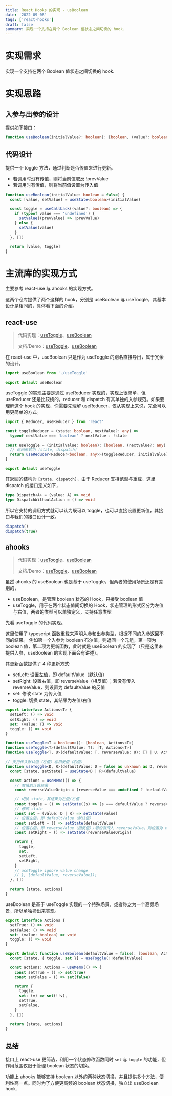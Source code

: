 ```yaml
---
title: React Hooks 的实现 - usBoolean
date: '2022-09-08'
tags: ['react-hooks']
draft: false
summary: 实现一个支持在两个 Boolean 值状态之间切换的 hook.
---
```


# 实现需求

实现一个支持在两个 Boolean 值状态之间切换的 hook.

# 实现思路

## 入参与出参的设计

提供如下接口：

```typescript
function useBoolean(initialValue?: boolean): [boolean, (value?: boolean) => void]
```

## 代码设计

提供一个 toggle 方法，通过判断是否传值来进行更新。

- 若调用时没有传值，则将当前值取反 !prevValue
- 若调用时有传值，则将当前值设置为传入值

```typescript
function useBoolean(initialValue: boolean = false) {
  const [value, setValue] = useState<boolean>(initialValue)

  const toggle = useCallback((value?: boolean) => {
    if (typeof value === 'undefined') {
      setValue((prevValue) => !prevValue)
    } else {
      setValue(value)
    }
  }, [])

  return [value, toggle]
}
```

# 主流库的实现方式

主要参考 react-use 与 ahooks 的实现方式。

这两个仓库提供了两个这样的 hook，分别是 useBoolean 与 useToogle，其基本设计是相同的，具体看下面的介绍。

## react-use

> 代码实现：[useToggle][1-1]、[useBoolean][1-2]
>
> 文档/Demo：[useToggle][1-3]、[useBoolean][1-4]

[1-1]: https://github.com/streamich/react-use/blob/master/src/useToggle.ts
[1-2]: https://github.com/streamich/react-use/blob/master/src/useBoolean.ts
[1-3]: https://streamich.github.io/react-use/?path=/story/state-usetoggle--docs
[1-4]: https://streamich.github.io/react-use/?path=/story/state-useboolean--docs

在 react-use 中，useBoolean 只是作为 useToggle 的别名直接导出，属于冗余的设计。

```typescript
import useBoolean from './useToggle'

export default useBoolean
```

useToggle 的实现主要是通过 useReducer 实现的，实现上很简单，但 useReducer 还是比较绕的，reducer 和 dispatch 有其单独的入参规范。如果要理解这个 hook 的实现，你需要先理解 useReducer，仅从实现上来说，完全可以用更简单的方式。

```typescript
import { Reducer, useReducer } from 'react'

const toggleReducer = (state: boolean, nextValue?: any) =>
  typeof nextValue === 'boolean' ? nextValue : !state

const useToggle = (initialValue: boolean): [boolean, (nextValue?: any) => void] => {
  // 返回形式为 [state, dispatch]
  return useReducer<Reducer<boolean, any>>(toggleReducer, initialValue)
}

export default useToggle
```

其返回的结构为 `[state, dispatch]`，由于 Reducer 支持范型与重载，这里 dispatch 的接口定义如下，

```typescript
type Dispatch<A> = (value: A) => void
type DispatchWithoutAction = () => void
```

所以它支持的调用方式就可以认为既可以 toggle，也可以直接设置更新值，其接口与我们的接口设计一致。

```typescript
dispatch()
dispatch(true)
```

## ahooks

> 代码实现：[useToogle][2-1]、[useBoolean][2-2]
>
> 文档/Demo：[useToggle][2-3]、[useBoolean][2-4]

[2-1]: https://github.com/alibaba/hooks/blob/master/packages/hooks/src/useToggle/index.ts
[2-2]: https://github.com/alibaba/hooks/blob/master/packages/hooks/src/useBoolean/index.ts
[2-3]: https://ahooks.js.org/zh-CN/hooks/use-toggle/
[2-4]: https://ahooks.js.org/zh-CN/hooks/use-boolean

虽然 ahooks 的 useBoolean 也是基于 useToggle，但两者的使用场景还是有差别的，

- useBoolean，是管理 boolean 状态的 Hook，只接受 boolean 值
- useToggle，用于在两个状态值间切换的 Hook，状态管理的形式区分为左值与右值，两者的类型可以单独定义，支持任意类型

先看 useToggle 的代码实现。

这里使用了 typescript 函数重载来声明入参和出参类型，根据不同的入参返回不同的结果。
例如第一个入参为 boolean 布尔值，则返回一个元组，第一项为 boolean 值，第二项为更新函数，此时就是 useBoolean 的实现了（只是这里未提供入参，useBoolean 的实现下面会有讲述）。

其更新函数提供了 4 种更新方式:

- setLeft: 设置左值，即 defaultValue（默认值）
- setRight: 设置右值，即 reverseValue（相反值）；若没有传入 reverseValue，则设置为 defaultValue 的反值
- set: 修改 state 为传入值
- toggle: 切换 state，其结果为左值/右值

```typescript
export interface Actions<T> {
  setLeft: () => void
  setRight: () => void
  set: (value: T) => void
  toggle: () => void
}

function useToggle<T = boolean>(): [boolean, Actions<T>]
function useToggle<T>(defaultValue: T): [T, Actions<T>]
function useToggle<T, U>(defaultValue: T, reverseValue: U): [T | U, Actions<T | U>]
```

```typescript
// 支持传入默认值（左值）与相反值（右值）
function useToggle<D, R>(defaultValue: D = false as unknown as D, reverseValue?: R) {
  const [state, setState] = useState<D | R>(defaultValue)

  const actions = useMemo(() => {
    // 右值的计算结果
    const reverseValueOrigin = (reverseValue === undefined ? !defaultValue : reverseValue) as D | R

    // 切换 state，其结果为左值/右值
    const toggle = () => setState((s) => (s === defaultValue ? reverseValueOrigin : defaultValue))
    // 修改 state
    const set = (value: D | R) => setState(value)
    // 设置左值，即 defaultValue（默认值）
    const setLeft = () => setState(defaultValue)
    // 设置右值，即 reverseValue（相反值）；若没有传入 reverseValue，则设置为 defaultValue 的反值
    const setRight = () => setState(reverseValueOrigin)

    return {
      toggle,
      set,
      setLeft,
      setRight,
    }
    // useToggle ignore value change
    // }, [defaultValue, reverseValue]);
  }, [])

  return [state, actions]
}
```

useBoolean 是基于 useToggle 实现的一个特殊场景，或者称之为一个高频场景，所以单独拎出来实现。

```typescript
export interface Actions {
  setTrue: () => void
  setFalse: () => void
  set: (value: boolean) => void
  toggle: () => void
}
```

```typescript
export default function useBoolean(defaultValue = false): [boolean, Actions] {
  const [state, { toggle, set }] = useToggle(!!defaultValue)

  const actions: Actions = useMemo(() => {
    const setTrue = () => set(true)
    const setFalse = () => set(false)

    return {
      toggle,
      set: (v) => set(!!v),
      setTrue,
      setFalse,
    }
  }, [])

  return [state, actions]
}
```

## 总结

接口上 react-use 更简洁，利用一个状态修改函数同时 `set` 与 `toggle` 的功能，但作用范围仅限于管理 boolean 状态的切换。

功能上 ahooks 能够支持 boolean 以外的两种状态切换，并且提供多个方法，便利性高一点。同时为了方便更高频的 boolean 状态切换，独立出 useBoolean hook.
